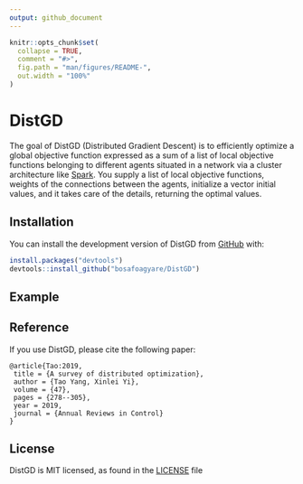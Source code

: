 ```yaml
---
output: github_document
---
```


<!-- README.md is generated from README.Rmd. Please edit that file -->

```r
knitr::opts_chunk$set(
  collapse = TRUE,
  comment = "#>",
  fig.path = "man/figures/README-",
  out.width = "100%"
)
```

# DistGD

<!-- badges: start -->
<!-- badges: end -->

The goal of DistGD (Distributed Gradient Descent) is to efficiently optimize a global objective function  expressed as a sum of a list of local objective functions belonging to different agents situated in a network via a cluster architecture like [Spark](https://spark.apache.org/). You supply a list of local objective functions, weights of the connections between the agents, initialize a vector initial values, and it takes care of the details, returning the optimal values.

## Installation

You can install the development version of DistGD from [GitHub](https://github.com/bosafoagyare/DistGD/) with:

``` r
install.packages("devtools")
devtools::install_github("bosafoagyare/DistGD")
```

## Example


## Reference
If you use DistGD, please cite the following paper:
```
@article{Tao:2019,
 title = {A survey of distributed optimization},
 author = {Tao Yang, Xinlei Yi},
 volume = {47},
 pages = {278--305},
 year = 2019,
 journal = {Annual Reviews in Control}
}
```

## License
DistGD is MIT licensed, as found in the [LICENSE](LICENSE) file
